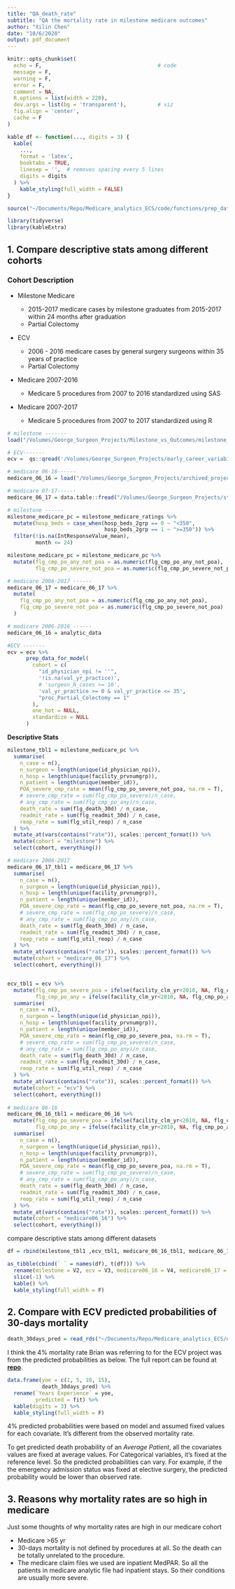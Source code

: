 ```yaml
---
title: "QA_death_rate"
subtitle: "QA the mortality rate in milestone medicare outcomes"
author: "Xilin Chen"
date: "10/6/2020"
output: pdf_document
---
```


```r
knitr::opts_chunk$set(
  echo = F,                                     # code
  message = F,
  warning = F,
  error = F,
  comment = NA,
  R.options = list(width = 220),
  dev.args = list(bg = 'transparent'),          # viz
  fig.align = 'center',
  cache = F
)

kable_df <- function(..., digits = 3) {
  kable(
    ...,
    format = 'latex',
    booktabs = TRUE,
    linesep = '',  # removes spacing every 5 lines
    digits = digits
  ) %>%
    kable_styling(full_width = FALSE)
}

source("~/Documents/Repo/Medicare_analytics_ECS/code/functions/prep_data_for_model.R")

library(tidyverse)
library(kableExtra)
```

## 1. Compare descriptive stats among different cohorts

### Cohort Description

-   Milestone Medicare

    -   2015-2017 medicare cases by milestone graduates from 2015-2017 within 24 months after graduation
    -   Partial Colectomy

-   ECV

    -   2006 - 2016 medicare cases by general surgery surgeons within 35 years of practice
    -   Partial Colectomy

-   Medicare 2007-2016

    -   Medicare 5 procedures from 2007 to 2016 standardized using SAS

-   Medicare 2007-2017

    -   Medicare 5 procedures from 2007 to 2017 standardized using R

```r
# milestone -------
load("/Volumes/George_Surgeon_Projects/Milestone_vs_Outcomes/milestone_medicare_ratings.rdata")

# ECV-------
ecv =  qs::qread('/Volumes/George_Surgeon_Projects/early_career_variability/medicare_ecv_model_ready.qs')

# medicare 06-16------
medicare_06_16 = load("/Volumes/George_Surgeon_Projects/archived_projects/medicare_data/xilin_analytic_file/add_cmb_and_selected_vars/full_analytic_data.rdata")

# medicare 07-17------
medicare_06_17 = data.table::fread("/Volumes/George_Surgeon_Projects/standardized_medicare_data_using_R/analysis_ready_data/analytic_selected_vars.csv")

```

```r
# milestone ------
milestone_medicare_pc = milestone_medicare_ratings %>% 
  mutate(hosp_beds = case_when(hosp_beds_2grp == 0 ~ "<350",
                               hosp_beds_2grp == 1 ~ ">=350")) %>% 
  filter(!is.na(IntResponseValue_mean),
         month <= 24)

milestone_medicare_pc = milestone_medicare_pc %>% 
  mutate(flg_cmp_po_any_not_poa = as.numeric(flg_cmp_po_any_not_poa),
         flg_cmp_po_severe_not_poa = as.numeric(flg_cmp_po_severe_not_poa)) 

# medicare 2006-2017 ------
medicare_06_17 = medicare_06_17 %>%
  mutate(
    flg_cmp_po_any_not_poa = as.numeric(flg_cmp_po_any_not_poa),
    flg_cmp_po_severe_not_poa = as.numeric(flg_cmp_po_severe_not_poa)
  )

# medicare 2006-2016 ------
medicare_06_16 = analytic_data

#ECV -------
ecv = ecv %>% 
      prep_data_for_model(
        cohort = c(
          "id_physician_npi != ''",
          '!is.na(val_yr_practice)',
          # 'surgeon_N_cases >= 10',
          'val_yr_practice >= 0 & val_yr_practice <= 35',
          "proc_Partial_Colectomy == 1"
        ),
        one_hot = NULL,
        standardize = NULL
      ) 
```

**Descriptive Stats**

```r
milestone_tbl1 = milestone_medicare_pc %>%
  summarise(
    n_case = n(),
    n_surgeon = length(unique(id_physician_npi)),
    n_hosp = length(unique(facility_prvnumgrp)),
    n_patient = length(unique(member_id)),
    POA_severe_cmp_rate = mean(flg_cmp_po_severe_not_poa, na.rm = T),
    # severe_cmp_rate = sum(flg_cmp_po_severe)/n_case,
    # any_cmp_rate = sum(flg_cmp_po_any)/n_case,
    death_rate = sum(flg_death_30d) / n_case,
    readmit_rate = sum(flg_readmit_30d) / n_case,
    reop_rate = sum(flg_util_reop) / n_case
  ) %>%
  mutate_at(vars(contains("rate")), scales::percent_format()) %>% 
  mutate(cohort = "milestone") %>% 
  select(cohort, everything())

# medicare 2006-2017
medicare_06_17_tbl1 = medicare_06_17 %>%
  summarise(
    n_case = n(),
    n_surgeon = length(unique(id_physician_npi)),
    n_hosp = length(unique(facility_prvnumgrp)),
    n_patient = length(unique(member_id)),
    POA_severe_cmp_rate = mean(flg_cmp_po_severe_not_poa, na.rm = T),
    # severe_cmp_rate = sum(flg_cmp_po_severe)/n_case,
    # any_cmp_rate = sum(flg_cmp_po_any)/n_case,
    death_rate = sum(flg_death_30d) / n_case,
    readmit_rate = sum(flg_readmit_30d) / n_case,
    reop_rate = sum(flg_util_reop) / n_case
  ) %>%
  mutate_at(vars(contains("rate")), scales::percent_format()) %>% 
  mutate(cohort = "medicare_06_17") %>% 
  select(cohort, everything())


ecv_tbl1 = ecv %>%
  mutate(flg_cmp_po_severe_poa = ifelse(facility_clm_yr<2010, NA, flg_cmp_po_severe_poa),
         flg_cmp_po_any = ifelse(facility_clm_yr<2010, NA, flg_cmp_po_any)) %>% 
  summarise(
    n_case = n(),
    n_surgeon = length(unique(id_physician_npi)),
    n_hosp = length(unique(facility_prvnumgrp)),
    n_patient = length(unique(member_id)),
    POA_severe_cmp_rate = mean(flg_cmp_po_severe_poa, na.rm = T),
    # severe_cmp_rate = sum(flg_cmp_po_severe)/n_case,
    # any_cmp_rate = sum(flg_cmp_po_any)/n_case,
    death_rate = sum(flg_death_30d) / n_case,
    readmit_rate = sum(flg_readmit_30d) / n_case,
    reop_rate = sum(flg_util_reop) / n_case
  ) %>%
  mutate_at(vars(contains("rate")), scales::percent_format()) %>% 
  mutate(cohort = "ecv") %>% 
  select(cohort, everything()) 
  
# medicare 06-16
medicare_06_16_tbl1 = medicare_06_16 %>% 
  mutate(flg_cmp_po_severe_poa = ifelse(facility_clm_yr<2010, NA, flg_cmp_po_severe_poa),
         flg_cmp_po_any = ifelse(facility_clm_yr<2010, NA, flg_cmp_po_any)) %>% 
  summarise(
    n_case = n(),
    n_surgeon = length(unique(id_physician_npi)),
    n_hosp = length(unique(facility_prvnumgrp)),
    n_patient = length(unique(member_id)),
    POA_severe_cmp_rate = mean(flg_cmp_po_severe_poa, na.rm = T),
    # severe_cmp_rate = sum(flg_cmp_po_severe)/n_case,
    # any_cmp_rate = sum(flg_cmp_po_any)/n_case,
    death_rate = sum(flg_death_30d) / n_case,
    readmit_rate = sum(flg_readmit_30d) / n_case,
    reop_rate = sum(flg_util_reop) / n_case
  ) %>%
  mutate_at(vars(contains("rate")), scales::percent_format()) %>% 
  mutate(cohort = "medicare06_16") %>% 
  select(cohort, everything()) 


```

compare descriptive stats among different datasets

```r
df = rbind(milestone_tbl1 ,ecv_tbl1, medicare_06_16_tbl1, medicare_06_17_tbl1)

as_tibble(cbind(` ` = names(df), t(df))) %>%
  rename(milestone = V2, ecv = V3, medicare06_16 = V4, medicare06_17 = V5) %>%
  slice(-1) %>%
  kable() %>%
  kable_styling(full_width = F)
```

\pagebreak

## 2. Compare with ECV predicted probabilities of 30-days mortality

```r
death_30days_pred = read_rds("~/Documents/Repo/Medicare_analytics_ECS/other_docs/model_docs/death_30d/partial_colectomy/prediction_results_gam.RDS")
```

I think the 4% mortality rate Brian was referring to for the ECV project was from the predicted probabilities as below. The full report can be found at [**repo**](https://github.com/UMCSTaR/Medicare_analytics_ECS/blob/master/other_docs/model_docs/death_30d/partial_colectomy/death_30d_pc_gam_results.pdf).

```r
data.frame(yoe = c(1, 5, 10, 15),
           death_30days_pred) %>%
  rename(`Years Experience` = yoe,
         predicted = fit) %>%
  kable(digits = 3) %>%
  kable_styling(full_width = F)
```

4% predicted probabilities were based on model and assumed fixed values for each covariate. It's different from the observed mortality rate.

To get predicted death probability of an *Average Patient*, all the covariates values are fixed at average values. For Categorical variables, it's fixed at the reference level. So the predicted probabilities can vary. For example, if the the emergency admission status was fixed at elective surgery, the predicted probability would be lower than observed rate.

## 3. Reasons why mortality rates are so high in medicare

Just some thoughts of why mortality rates are high in our medicare cohort

-   Medicare \>65 yr
-   30-days mortality is not defined by procedures at all. So the death can be totally unrelated to the procedure.
-   The medicare claim files we used are inpatient MedPAR. So all the patients in medicare analytic file had inpatient stays. So their conditions are usually more severe.
